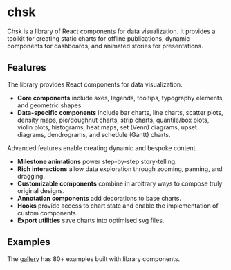 
<Meta title="Introduction" />

# chsk

Chsk is a library of React components for data visualization.
It provides a toolkit for creating static charts for offline publications,
dynamic components for dashboards, and animated stories for presentations.

## Features

The library provides React components for data visualization.

-   **Core components** include axes, legends, tooltips, typography elements,
    and geometric shapes.
-   **Data-specific components** include bar charts, line charts,
    scatter plots, density maps, pie/doughnut charts, strip charts,
    quantile/box plots, violin plots, histograms, heat maps, set (Venn)
    diagrams, upset diagrams, dendrograms, and schedule (Gantt) charts.

Advanced features enable creating dynamic and bespoke content.

-   **Milestone animations** power step-by-step story-telling.
-   **Rich interactions** allow data exploration through zooming, panning, and dragging.
-   **Customizable components** combine in arbitrary ways to compose truly
    original designs.
-   **Annotation components** add decorations to base charts.
-   **Hooks** provide access to chart state and enable the implementation of custom components.
-   **Export utilities** save charts into optimised svg files.

## Examples

The [gallery](https://tkonopka.github.io/chsk/?path=/docs/gallery-overview--docs)
has 80+ examples built with library components.

